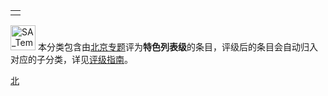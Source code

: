 {| align="right"
|{{PJ:北京/状态图表}}
|}
[[Image:SA_Temple_of_Heaven.jpg|40px]] 本分类包含由[[PJ:北京|北京专题]]评为'''特色列表级'''的条目，评级后的条目会自动归入对应的子分类，详见[[PJ:北京/评级|评级指南]]。

{{cat class|topic=北京|sort=北京|class=专题}}

{{CategoryTOC}}
[[Category:专题级条目|北]]